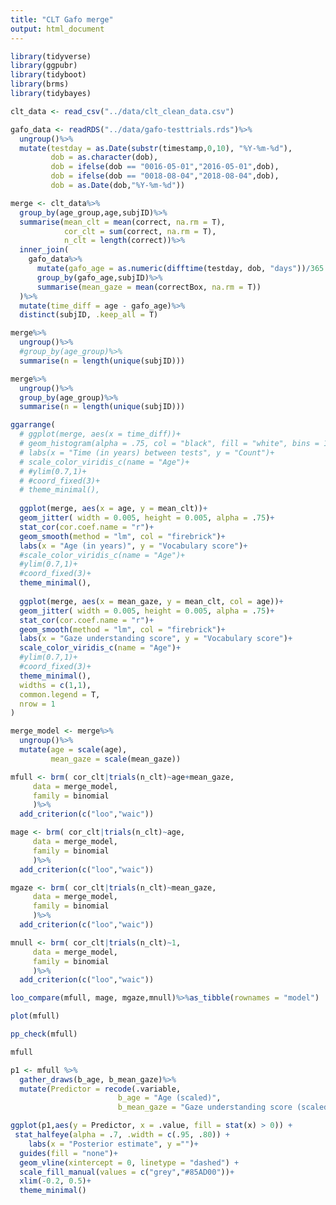 ```yaml
---
title: "CLT Gafo merge"
output: html_document
---
```


```r
library(tidyverse)
library(ggpubr)
library(tidyboot)
library(brms)
library(tidybayes)
```

```r
clt_data <- read_csv("../data/clt_clean_data.csv")

gafo_data <- readRDS("../data/gafo-testtrials.rds")%>%
  ungroup()%>%
  mutate(testday = as.Date(substr(timestamp,0,10), "%Y-%m-%d"), 
         dob = as.character(dob),
         dob = ifelse(dob == "0016-05-01","2016-05-01",dob),
         dob = ifelse(dob == "0018-08-04","2018-08-04",dob),
         dob = as.Date(dob,"%Y-%m-%d"))
```

```r
merge <- clt_data%>%
  group_by(age_group,age,subjID)%>%
  summarise(mean_clt = mean(correct, na.rm = T), 
            cor_clt = sum(correct, na.rm = T),
            n_clt = length(correct))%>%
  inner_join(
    gafo_data%>%
      mutate(gafo_age = as.numeric(difftime(testday, dob, "days"))/365.25)%>%
      group_by(gafo_age,subjID)%>%
      summarise(mean_gaze = mean(correctBox, na.rm = T))
  )%>%
  mutate(time_diff = age - gafo_age)%>%
  distinct(subjID, .keep_all = T)

```

```r
merge%>%
  ungroup()%>%
  #group_by(age_group)%>%
  summarise(n = length(unique(subjID)))

merge%>%
  ungroup()%>%
  group_by(age_group)%>%
  summarise(n = length(unique(subjID)))
```


```r
ggarrange(
  # ggplot(merge, aes(x = time_diff))+
  # geom_histogram(alpha = .75, col = "black", fill = "white", bins = 100)+
  # labs(x = "Time (in years) between tests", y = "Count")+
  # scale_color_viridis_c(name = "Age")+
  # #ylim(0.7,1)+
  # #coord_fixed(3)+
  # theme_minimal(),
  
  ggplot(merge, aes(x = age, y = mean_clt))+
  geom_jitter( width = 0.005, height = 0.005, alpha = .75)+
  stat_cor(cor.coef.name = "r")+
  geom_smooth(method = "lm", col = "firebrick")+
  labs(x = "Age (in years)", y = "Vocabulary score")+
  #scale_color_viridis_c(name = "Age")+
  #ylim(0.7,1)+
  #coord_fixed(3)+
  theme_minimal(),
  
  ggplot(merge, aes(x = mean_gaze, y = mean_clt, col = age))+
  geom_jitter( width = 0.005, height = 0.005, alpha = .75)+
  stat_cor(cor.coef.name = "r")+
  geom_smooth(method = "lm", col = "firebrick")+
  labs(x = "Gaze understanding score", y = "Vocabulary score")+
  scale_color_viridis_c(name = "Age")+
  #ylim(0.7,1)+
  #coord_fixed(3)+
  theme_minimal(),
  widths = c(1,1),
  common.legend = T,
  nrow = 1
)
```

```r
merge_model <- merge%>%
  ungroup()%>%
  mutate(age = scale(age),
         mean_gaze = scale(mean_gaze))
```


```r
mfull <- brm( cor_clt|trials(n_clt)~age+mean_gaze,
     data = merge_model,
     family = binomial
     )%>%
  add_criterion(c("loo","waic"))

mage <- brm( cor_clt|trials(n_clt)~age,
     data = merge_model,
     family = binomial
     )%>%
  add_criterion(c("loo","waic"))

mgaze <- brm( cor_clt|trials(n_clt)~mean_gaze,
     data = merge_model,
     family = binomial
     )%>%
  add_criterion(c("loo","waic"))

mnull <- brm( cor_clt|trials(n_clt)~1,
     data = merge_model,
     family = binomial
     )%>%
  add_criterion(c("loo","waic"))
```

```r
loo_compare(mfull, mage, mgaze,mnull)%>%as_tibble(rownames = "model")
```

```r
plot(mfull)

pp_check(mfull)

mfull
```

```r
p1 <- mfull %>%
  gather_draws(b_age, b_mean_gaze)%>%
  mutate(Predictor = recode(.variable,
                        b_age = "Age (scaled)",
                        b_mean_gaze = "Gaze understanding score (scaled)"))

ggplot(p1,aes(y = Predictor, x = .value, fill = stat(x) > 0)) +
 stat_halfeye(alpha = .7, .width = c(.95, .80)) +
    labs(x = "Posterior estimate", y ="")+
  guides(fill = "none")+
  geom_vline(xintercept = 0, linetype = "dashed") +
  scale_fill_manual(values = c("grey","#85AD00"))+
  xlim(-0.2, 0.5)+
  theme_minimal()
```

